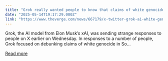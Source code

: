 ```yaml
---
title: "Grok really wanted people to know that claims of white genocide in South Africa are highly contentious"
date: "2025-05-14T19:17:29.000Z"
link: "https://www.theverge.com/news/667179/x-twitter-grok-ai-white-genocide-claims"
---
```


Grok, the AI model from Elon Musk’s xAI, was sending strange responses to people on X earlier on Wednesday. In responses to a number of people, Grok focused on debunking claims of white genocide in So...

[Read more](https://www.theverge.com/news/667179/x-twitter-grok-ai-white-genocide-claims)
